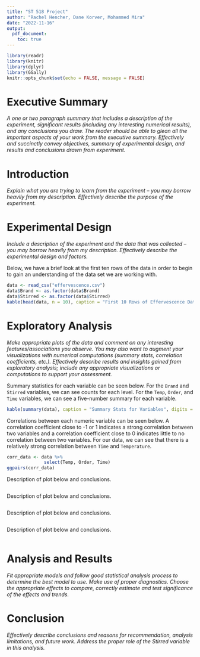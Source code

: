 ```yaml
---
title: "ST 518 Project"
author: "Rachel Hencher, Dane Korver, Mohammed Mira"
date: "2022-11-16"
output: 
  pdf_document:
    toc: true
---
```


```r
library(readr)
library(knitr)
library(dplyr)
library(GGally)
knitr::opts_chunk$set(echo = FALSE, message = FALSE)
```

# Executive Summary  
*A one or two paragraph summary that includes a description of the experiment, significant results (including any interesting numerical results), and any conclusions you draw. The reader should be able to glean all the important aspects of your work from the executive summary. Effectively and succinctly convey objectives, summary of experimental design, and results and conclusions drawn from experiment.*  


# Introduction  
*Explain what you are trying to learn from the experiment -- you may borrow heavily from my description. Effectively describe the purpose of the experiment.*  


# Experimental Design  
*Include a description of the experiment and the data that was collected -- you may borrow heavily from my description. Effectively describe the experimental design and factors.*  

Below, we have a brief look at the first ten rows of the data in order to begin to gain an understanding of the data set we are working with.  

```r
data <- read_csv("effervescence.csv")
data$Brand <- as.factor(data$Brand)
data$Stirred <- as.factor(data$Stirred)
kable(head(data, n = 10), caption = "First 10 Rows of Effervescence Data")
```


# Exploratory Analysis  
*Make appropriate plots of the data and comment on any interesting features/associations you observe. You may also want to augment your visualizations with numerical computations (summary stats, correlation coefficients, etc.). Effectively describe results and insights gained from exploratory analysis; include any appropriate visualizations or computations to support your assessment.*  

Summary statistics for each variable can be seen below. For the `Brand` and `Stirred` variables, we can see counts for each level. For the `Temp`, `Order`, and `Time` variables, we can see a five-number summary for each variable.  

```r
kable(summary(data), caption = "Summary Stats for Variables", digits = 2)
```

Correlations between each numeric variable can be seen below. A correlation coefficient close to -1 or 1 indicates a strong correlation between two variables and a correlation coefficient close to 0 indicates little to no correlation between two variables. For our data, we can see that there is a relatively strong correlation between `Time` and `Temperature`.  

```r
corr_data <- data %>%
              select(Temp, Order, Time)
ggpairs(corr_data)
```

Description of plot below and conclusions.  

```r

```

Description of plot below and conclusions.  

```r

```

Description of plot below and conclusions.  

```r

```

Description of plot below and conclusions.  

```r

```


# Analysis and Results  
*Fit appropriate models and follow good statistical analysis process to determine the best model to use. Make use of proper diagnostics. Choose the appropriate effects to compare, correctly estimate and test significance of the effects and trends.*  


# Conclusion  
*Effectively describe conclusions and reasons for recommendation, analysis limitations, and future work. Address the proper role of the Stirred variable in this analysis.*  

